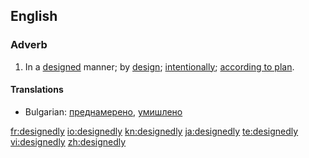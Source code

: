 ==English==
===Adverb===
{{en-adv}}
# In a [[designed]] manner; by [[design]]; [[intentionally]]; [[according to plan]].

====Translations====
* Bulgarian: [[преднамерено]], [[умишлено]]

[[fr:designedly]]
[[io:designedly]]
[[kn:designedly]]
[[ja:designedly]]
[[te:designedly]]
[[vi:designedly]]
[[zh:designedly]]